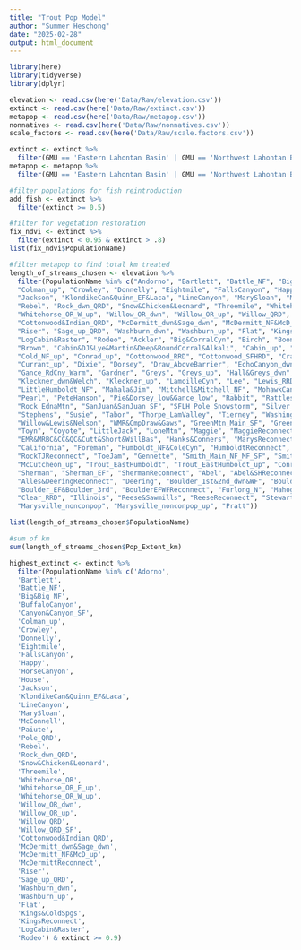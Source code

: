 ```yaml
---
title: "Trout Pop Model"
author: "Summer Heschong"
date: "2025-02-28"
output: html_document
---
```


```r
library(here)
library(tidyverse)
library(dplyr)

elevation <- read.csv(here('Data/Raw/elevation.csv'))
extinct <- read.csv(here('Data/Raw/extinct.csv'))
metapop <- read.csv(here('Data/Raw/metapop.csv'))
nonnatives <- read.csv(here('Data/Raw/nonnatives.csv'))
scale_factors <- read.csv(here('Data/Raw/scale.factors.csv'))

```

```r
extinct <- extinct %>%
  filter(GMU == 'Eastern Lahontan Basin' | GMU == 'Northwest Lahontan Basin')
metapop <- metapop %>%
  filter(GMU == 'Eastern Lahontan Basin' | GMU == 'Northwest Lahontan Basin')

#filter populations for fish reintroduction
add_fish <- extinct %>%
  filter(extinct >= 0.5)

#filter for vegetation restoration
fix_ndvi <- extinct %>%
  filter(extinct < 0.95 & extinct > .8)
list(fix_ndvi$PopulationName)

#filter metapop to find total km treated
length_of_streams_chosen <- elevation %>%
  filter(PopulationName %in% c("Andorno", "Bartlett", "Battle_NF", "Big&Big_NF", "Bottle", "BuffaloCanyon", "Canyon&Canyon_SF",  
  "Colman_up", "Crowley", "Donnelly", "Eightmile", "FallsCanyon", "Happy", "HorseCanyon", "House",  
  "Jackson", "KlondikeCan&Quinn_EF&Laca", "LineCanyon", "MarySloan", "McConnell", "Paiute", "Pole_QRD",  
  "Rebel", "Rock_dwn_QRD", "Snow&Chicken&Leonard", "Threemile", "Whitehorse_OR", "Whitehorse_OR_E_up",  
  "Whitehorse_OR_W_up", "Willow_OR_dwn", "Willow_OR_up", "Willow_QRD", "Willow_QRD_SF",  
  "Cottonwood&Indian_QRD", "McDermitt_dwn&Sage_dwn", "McDermitt_NF&McD_up", "McDermittReconnect",  
  "Riser", "Sage_up_QRD", "Washburn_dwn", "Washburn_up", "Flat", "Kings&ColdSpgs", "KingsReconnect",  
  "LogCabin&Raster", "Rodeo", "Ackler", "Big&CorralCyn", "Birch", "Boone", "BoxCanyon_aka_Stoddard",  
  "Brown", "Cabin&DJ&Lye&Martin&Deep&RoundCorral&Alkali", "Cabin_up", "Carville", "Cold_ColdNF",  
  "Cold_NF_up", "Conrad_up", "Cottonwood_RRD", "Cottonwood_SFHRD", "CraneCanyon", "CraneCanyon_dwn",  
  "Currant_up", "Dixie", "Dorsey", "Draw_AboveBarrier", "EchoCanyon_dwn", "EchoCanyon_up", "Frazer",  
  "Gance_RdCny_Warm", "Gardner", "Greys", "Greys_up", "Hall&Greys_dwn", "Indian", "Indian_SF",  
  "Kleckner_dwn&Welch", "Kleckner_up", "LamoilleCyn", "Lee", "Lewis_RRD", "LittleCottonwood",  
  "LittleHumboldt_NF", "Mahala&Jim", "Mitchell&Mitchell_NF", "MohawkCanyon", "MRBC_up", "Mullinex",  
  "Pearl", "PeteHanson", "Pie&Dorsey_low&Gance_low", "Rabbit", "Rattlesnake_SFHRD", "Rock_CrumCanyon",  
  "Rock_EdnaMtn", "SanJuan&SanJuan_SF", "SFLH_Pole_Snowstorm", "Silver_NF", "Singas", "Sonoma",  
  "Stephens", "Susie", "Tabor", "Thorpe_LamValley", "Tierney", "Washington", "WashONeal",  
  "Willow&Lewis&Nelson", "WMR&CmpDraw&Gaws", "GreenMtn_Main_SF", "GreenMtn_NF", "GrMtnToynReconnect",  
  "Toyn", "Coyote", "LittleJack", "LoneMtn", "Maggie", "MaggieReconnect", "Currant",  
  "EMR&MRBC&CC&QC&Cutt&Short&WillBas", "Hanks&Conners", "MarysReconnect", "T_Creek&Draw", "Wildcat",  
  "California", "Foreman", "Humboldt_NF&ColeCyn", "HumboldtReconnect", "Winters", "Rock_RCD",  
  "RockTJReconnect", "ToeJam", "Gennette", "Smith_Main_NF_MF_SF", "SmithGenReconnect", "McCutcheon_dwn",  
  "McCutcheon_up", "Trout_EastHumboldt", "Trout_EastHumboldt_up", "Conrad_dwn&Talbot_dwn", "Talbot_up",  
  "Sherman", "Sherman_EF", "ShermanReconnect", "Abel", "Abel&SHReconnect", "StoneHouse", "Alles",  
  "Alles&DeeringReconnect", "Deering", "Boulder_1st&2nd_dwn&WF", "Boulder_2nd_up", "Boulder_4th",  
  "Boulder_EF&Boulder_3rd", "BoulderEFWFReconnect", "Furlong_N", "Mahogany&Segunda&LongCanyon",  
  "Clear_RRD", "Illinois", "Reese&Sawmills", "ReeseReconnect", "Stewart&Stewart_NF&MF", "Marysville",  
  "Marysville_nonconpop", "Marysville_nonconpop_up", "Pratt"))

list(length_of_streams_chosen$PopulationName)

#sum of km
sum(length_of_streams_chosen$Pop_Extent_km)

highest_extinct <- extinct %>%
  filter(PopulationName %in% c('Adorno',
  'Bartlett',
  'Battle_NF',
  'Big&Big_NF',
  'BuffaloCanyon',
  'Canyon&Canyon_SF',
  'Colman_up',
  'Crowley',
  'Donnelly',
  'Eightmile',
  'FallsCanyon',
  'Happy',
  'HorseCanyon',
  'House',
  'Jackson',
  'KlondikeCan&Quinn_EF&Laca',
  'LineCanyon',
  'MarySloan',
  'McConnell',
  'Paiute',
  'Pole_QRD',
  'Rebel',
  'Rock_dwn_QRD',
  'Snow&Chicken&Leonard',
  'Threemile',
  'Whitehorse_OR',
  'Whitehorse_OR_E_up',
  'Whitehorse_OR_W_up',
  'Willow_OR_dwn',
  'Willow_OR_up',
  'Willow_QRD',
  'Willow_QRD_SF',
  'Cottonwood&Indian_QRD',
  'McDermitt_dwn&Sage_dwn',
  'McDermitt_NF&McD_up',
  'McDermittReconnect',
  'Riser',
  'Sage_up_QRD',
  'Washburn_dwn',
  'Washburn_up',
  'Flat',
  'Kings&ColdSpgs',
  'KingsReconnect',
  'LogCabin&Raster',
  'Rodeo') & extinct >= 0.9)
```